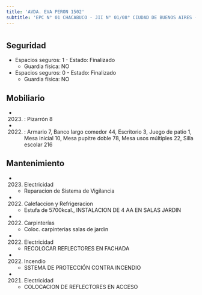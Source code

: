 ```yaml
---
title: 'AVDA. EVA PERON 1502'
subtitle: 'EPC N° 01 CHACABUCO - JII N° 01/08° CIUDAD DE BUENOS AIRES - CENS N° 30'
---
```


#


## Seguridad

*  Espacios seguros: 1 - Estado: Finalizado 
    + Guardia física: NO

*  Espacios seguros: 0 - Estado: Finalizado 
    + Guardia física: NO





## Mobiliario

*  (2023) : Pizarrón 8 

*  (2022) : Armario 7, Banco largo comedor 44, Escritorio 3, Juego de patio 1, Mesa inicial 10, Mesa pupitre doble 78, Mesa usos múltiples 22, Silla escolar 216 





## Mantenimiento

*  (2023) Electricidad 
    + Reparacion de Sistema de Vigilancia

*  (2022) Calefaccion y Refrigeracion 
    + Estufa de 5700kcal., INSTALACION DE 4 AA EN SALAS JARDIN

*  (2022) Carpinterías 
    + Coloc. carpinterias salas de jardin

*  (2022) Electricidad 
    + RECOLOCAR REFLECTORES EN FACHADA

*  (2022) Incendio 
    + SSTEMA DE PROTECCIÓN CONTRA INCENDIO

*  (2021) Electricidad 
    + COLOCACION DE REFLECTORES EN ACCESO



